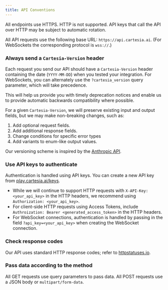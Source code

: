 ```yaml
---
title: API Conventions
---
```


<Warning>
  All endpoints use HTTPS. HTTP is not supported. API keys that call the API
  over HTTP may be subject to automatic rotation.
</Warning>

All API requests use the following base URL: `https://api.cartesia.ai`. (For WebSockets the corresponding protocol is `wss://`.)

### Always send a `Cartesia-Version` header

Each request you send our API should have a `Cartesia-Version` header containing the date (`YYYY-MM-DD`) when you tested your integration. For WebSockets, you can alternately use the `?cartesia_version` query parameter, which will take precedence.

This will help us provide you with timely deprecation notices and enable us to provide automatic backwards compatibility where possible.

For a given `Cartesia-Version`, we will preserve existing input and output fields, but we may make non-breaking changes, such as:

1. Add optional request fields.
2. Add additional response fields.
3. Change conditions for specific error types
4. Add variants to enum-like output values.

Our versioning scheme is inspired by the [Anthropic API](https://docs.anthropic.com/en/api/versioning).

### Use API keys to authenticate

Authentication is handled using API keys. You can create a new API key from [play.cartesia.ai/keys](https://play.cartesia.ai/keys).

- While we will continue to support HTTP requests with `X-API-Key: <your_api_key>` in the HTTP headers, we recommend using `Authorization: <your_api_key>`.
- For client-side HTTP requests using Access Tokens, include `Authroization: Bearer <generated_access_token>` in the HTTP headers.
- For WebSocket connections, authentication is handled by passing in the field `?api_key=<your_api_key>` when creating the WebSocket connection.

### Check response codes

Our API uses standard HTTP response codes; refer to [httpstatuses.io](https://httpstatuses.io).

### Pass data according to the method

All GET requests use query parameters to pass data. All POST requests use a JSON body or `multipart/form-data`.
